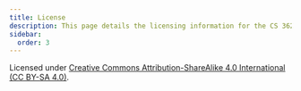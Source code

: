 ```yaml
---
title: License
description: This page details the licensing information for the CS 362 SOftware Engineering II course content. The materials are licensed under the Creative Commons Attribution-ShareAlike 4.0 International (CC BY-SA 4.0) license.
sidebar:
  order: 3
---
```


Licensed under [Creative Commons Attribution-ShareAlike 4.0 International (CC BY-SA 4.0)](https://creativecommons.org/licenses/by-sa/4.0/).

